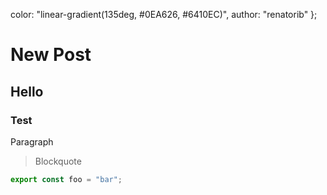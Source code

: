   color: "linear-gradient(135deg, #0EA626, #6410EC)",
  author: "renatorib"
};

# New Post

## Hello

### Test

Paragraph

> Blockquote

```jsx
export const foo = "bar";
```
